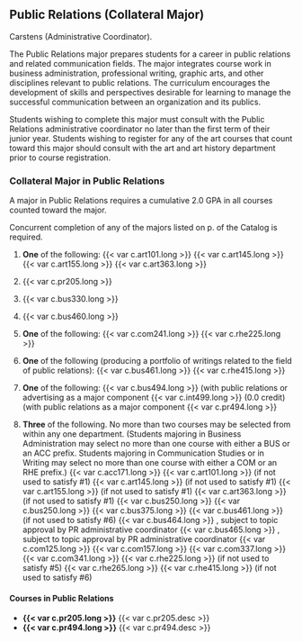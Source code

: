 ## Public Relations (Collateral Major)

Carstens (Administrative Coordinator).
 
The Public Relations major prepares students for a career in public relations and related communication fields. The major integrates course work in business administration, professional writing, graphic arts, and other disciplines relevant to public relations. The curriculum encourages the development of skills and perspectives desirable for learning to manage the successful communication between an organization and its publics. 

Students wishing to complete this major must consult with the Public Relations administrative coordinator no later than the first term of their junior year. Students wishing to register for any of the art courses that count toward this major should consult with the art and art history department prior to course registration. 

### Collateral Major in Public Relations

A major in Public Relations requires a cumulative 2.0 GPA in all courses counted toward the major.

Concurrent completion of any of the majors listed on p.  of the Catalog is required.  

1. **One** of the following:
	{{< var c.art101.long >}}
	{{< var c.art145.long >}}
	{{< var c.art155.long >}}
	{{< var c.art363.long >}}

2. {{< var c.pr205.long >}}
 
3. {{< var c.bus330.long >}} 

4. {{< var c.bus460.long >}} 

5. **One** of the following:
	{{< var c.com241.long >}}
	{{< var c.rhe225.long >}}

6. **One** of the following (producing a portfolio of writings related to the field of public relations):
	{{< var c.bus461.long >}}
	{{< var c.rhe415.long >}}

7. **One** of the following:
	{{< var c.bus494.long >}} (with public relations or advertising as a major component
	{{< var c.int499.long >}} (0.0 credit) (with public relations as a major component
	{{< var c.pr494.long >}} 

8. **Three** of the following.  No more than two courses may be selected from within any one department. (Students majoring in Business Administration may select no more than one course with either a BUS or an ACC prefix. Students majoring in Communication Studies or in Writing may select no more than one course with either a COM or an RHE prefix.)
	{{< var c.acc171.long >}} 
	{{< var c.art101.long >}} (if not used to satisfy #1)
	{{< var c.art145.long >}} (if not used to satisfy #1)
	{{< var c.art155.long >}} (if not used to satisfy #1)
	{{< var c.art363.long >}} (if not used to satisfy #1)
	{{< var c.bus250.long >}} 
	{{< var c.bus250.long >}}
	{{< var c.bus375.long >}}
	{{< var c.bus461.long >}} (if not used to satisfy #6)
	{{< var c.bus464.long >}} , subject to topic approval by PR administrative coordinator
	{{< var c.bus465.long >}} , subject to topic approval by PR administrative coordinator
	{{< var c.com125.long >}}
	{{< var c.com157.long >}}
	{{< var c.com337.long >}}
	{{< var c.com341.long >}}
	{{< var c.rhe225.long >}} (if not used to satisfy #5)
	{{< var c.rhe265.long >}}
	{{< var c.rhe415.long >}} (if not used to satisfy #6)

#### Courses in Public Relations 
- **{{< var c.pr205.long >}}**
  {{< var c.pr205.desc >}}  
- **{{< var c.pr494.long >}}**
  {{< var c.pr494.desc >}}



